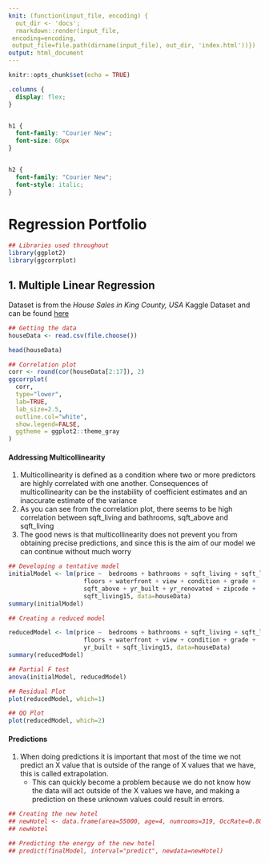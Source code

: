 ```yaml
---
knit: (function(input_file, encoding) {
  out_dir <- 'docs';
  rmarkdown::render(input_file,
 encoding=encoding,
 output_file=file.path(dirname(input_file), out_dir, 'index.html'))})
output: html_document
---
```


```r
knitr::opts_chunk$set(echo = TRUE)
```

```css
.columns {
  display: flex;
}


h1 {
  font-family: "Courier New";
  font-size: 60px
}


h2 {
  font-family: "Courier New";
  font-style: italic;
}
```

# Regression Portfolio

```r
## Libraries used throughout
library(ggplot2)
library(ggcorrplot)
```

## 1. Multiple Linear Regression

Dataset is from the *House Sales in King County, USA* Kaggle Dataset and can be found [here](https://www.kaggle.com/harlfoxem/housesalesprediction)

```r
## Getting the data
houseData <- read.csv(file.choose())

head(houseData)
```

```r
## Correlation plot
corr <- round(cor(houseData[2:17]), 2)
ggcorrplot(
  corr,
  type="lower",
  lab=TRUE,
  lab_size=2.5,
  outline.col="white",
  show.legend=FALSE,
  ggtheme = ggplot2::theme_gray
)
```


#### Addressing Multicollinearity
1. Multicollinearity is defined as a condition where two or more predictors are highly correlated with one another. Consequences of multicollinearity can be the instability of coefficient estimates and an inaccurate estimate of the variance
2. As you can see from the correlation plot, there seems to be high correlation between sqft_living and bathrooms, sqft_above and sqft_living
3. The good news is that multicollinearity does not prevent you from obtaining precise predictions, and since this is the aim of our model we can continue without much worry


```r
## Developing a tentative model
initialModel <- lm(price ~  bedrooms + bathrooms + sqft_living + sqft_lot + 
                     floors + waterfront + view + condition + grade +
                     sqft_above + yr_built + yr_renovated + zipcode + 
                     sqft_living15, data=houseData)
summary(initialModel)
```

```r
## Creating a reduced model

reducedModel <- lm(price ~  bedrooms + bathrooms + sqft_living + sqft_lot + 
                     floors + waterfront + view + condition + grade + 
                     yr_built + sqft_living15, data=houseData)
summary(reducedModel)
```
```r
## Partial F test
anova(initialModel, reducedModel)
```

```r
## Residual Plot
plot(reducedModel, which=1)

```

```r
## QQ Plot
plot(reducedModel, which=2)
```


#### Predictions
1. When doing predictions it is important that most of the time we not predict an X value that is outside of the range of X values that we have, this is called extrapolation. 
    * This can quickly become a problem because we do not know how the data will act outside of the X values we have, and making a prediction on these unknown values could result in errors. 
 
```r
## Creating the new hotel
## newHotel <- data.frame(area=55000, age=4, numrooms=319, OccRate=0.80)
## newHotel
```

```r
## Predicting the energy of the new hotel
## predict(finalModel, interval="predict", newdata=newHotel)
```





